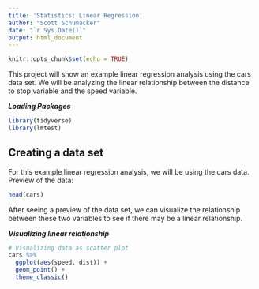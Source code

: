 ```yaml
---
title: 'Statistics: Linear Regression'
author: "Scott Schumacker"
date: "`r Sys.Date()`"
output: html_document
---
```


```r
knitr::opts_chunk$set(echo = TRUE)
```

This project will show an example linear regression analysis using the cars data set. We will be analyzing the linear relationship between the distance to stop variable and the speed variable.

***Loading Packages***
```r
library(tidyverse)
library(lmtest)
```

## Creating a data set
For this example linear regression analysis, we will be using the cars data. Preview of the data:
```r
head(cars)
```

After seeing a preview of the data set, we can visualize the relationship between these two variables to see if there may be a linear relationship.

***Visualizing linear relationship***
```r
# Visualizing data as scatter plot
cars %>% 
  ggplot(aes(speed, dist)) +
  geom_point() +
  theme_classic()
```